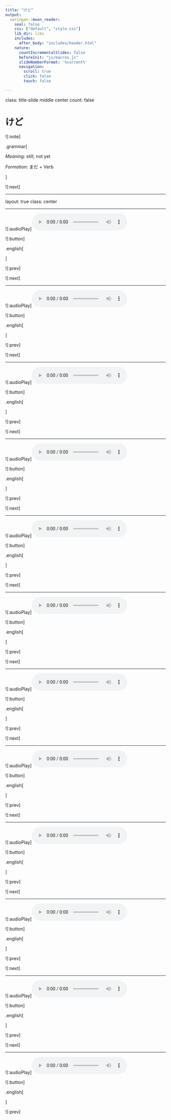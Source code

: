 ```yaml
---
title: "けど"
output:
  xaringan::moon_reader:
    seal: false
    css: ["default", "style.css"]
    lib_dir: libs
    includes: 
      after_body: "includes/header.html"
    nature:
      countIncrementalSlides: false
      beforeInit: "js/macros.js"
      slideNumberFormat: '%current%'
      navigation:
        scroll: true
        click: false
        touch: false

---
```

class: title-slide middle center
count: false

# けど

![:note]

.grammar[

*Meaning:* still; not yet

*Formation:* まだ + Verb

]

![:next]

---

layout: true
class: center

---

![:audioPlay]![:audio](18/kedo-01.mp3)

![:button]

.english[



]

![:prev]

![:next]

---



![:audioPlay]![:audio](18/kedo-02.mp3)

![:button]

.english[



]

![:prev]

![:next]

---



![:audioPlay]![:audio](18/kedo-03.mp3)

![:button]

.english[



]

![:prev]

![:next]

---



![:audioPlay]![:audio](18/kedo-04.mp3)

![:button]

.english[



]

![:prev]

![:next]

---



![:audioPlay]![:audio](18/kedo-05.mp3)

![:button]

.english[



]

![:prev]

![:next]

---



![:audioPlay]![:audio](18/kedo-06.mp3)

![:button]

.english[



]

![:prev]

![:next]

---



![:audioPlay]![:audio](18/kedo-07.mp3)

![:button]

.english[



]

![:prev]

![:next]

---



![:audioPlay]![:audio](18/kedo-08.mp3)

![:button]

.english[



]

![:prev]

![:next]

---



![:audioPlay]![:audio](18/kedo-09.mp3)

![:button]

.english[



]

![:prev]

![:next]

---



![:audioPlay]![:audio](18/kedo-10.mp3)

![:button]

.english[



]

![:prev]

![:next]

---



![:audioPlay]![:audio](18/kedo-11.mp3)

![:button]

.english[



]

![:prev]

![:next]

---



![:audioPlay]![:audio](18/kedo-12.mp3)

![:button]

.english[



]

![:prev]

